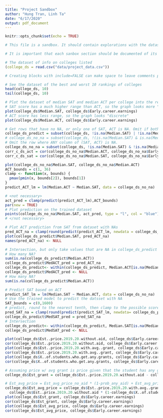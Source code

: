 ```yaml
---
title: "Project Sandbox"
author: "Hung Tran, Linh Ta"
date: "6/17/2020"
output: pdf_document
---
```


```r
knitr::opts_chunk$set(echo = TRUE)

# This file is a sandbox. It should contain explorations with the dataset, along with useful comments for each exploration.

# It is important that each sanbox section should be documented of its purpose and methods, and should not spam the whole document (use filter, head, tail, etc.).

# The dataset of info on colleges listed
(college_ds = read.csv("data/project_data.csv"))

# Creating blocks with include=FALSE can make space to leave comments per section, like this one.
```

```r
# See the dataset of the best and worst 10 rankings of colleges
head(college_ds, 10)
tail(college_ds, 10)

# Plot the dataset of median SAT and median ACT per college into the reported early career earnings in that college.
# SAT score has a much higher range than ACT, so the graph looks more "continuous"
plot(college_ds$Median.SAT, college_ds$Early.career.earnings)
# ACT score has less range, so the graph looks "discrete"
plot(college_ds$Median.ACT, college_ds$Early.career.earnings)
```

```r
# Get rows that have no NA, or only one of SAT, ACT is NA. Omit if both is NA.
college_ds_predict = subset(college_ds, !is.na(Median.SAT) | !is.na(Median.ACT))
# college_ds_no_na = subset(college_ds, !(is.na(Median.SAT) & is.na(Median.ACT)))
# Omit the row where ANY column of (SAT, ACT) is NA.
college_ds_no_na = subset(college_ds, !is.na(Median.SAT) & !is.na(Median.ACT))
corr_c_ds_act = cor(college_ds_no_na$Median.ACT, college_ds_no_na$Early.career.earnings)
corr_c_ds_sat = cor(college_ds_no_na$Median.SAT, college_ds_no_na$Early.career.earnings)
```

```r
plot(college_ds_no_na$Median.SAT, college_ds_no_na$Median.ACT)
ACT_bounds = c(1, 36)
clamp <- function(x, bounds) {
  pmax(pmin(x, bounds[2]), bounds[1])
}
predict_ACT_lm = lm(Median.ACT ~ Median.SAT, data = college_ds_no_na)

# <not necessary>
act_pred = clamp(predict(predict_ACT_lm),ACT_bounds)
par(new = TRUE)
# Plot prediction on the trained dataset
points(college_ds_no_na$Median.SAT, act_pred, type = "l", col = "blue")
# </not necessary>
```

```r
# Plot ACT prediction from SAT from dataset with NAs
pred_ACT_na = clamp(round(predict(predict_ACT_lm, newdata = college_ds_predict)), ACT_bounds)
plot(college_ds_predict$Median.SAT, pred_ACT_na)
names(pred_ACT_na) <- NULL

# Intersection, but only take values that are NA in college_ds_predict
# How many NA?
sum(is.na(college_ds_predict$Median.ACT))
college_ds_predict$MedACT_pred = pred_ACT_na
college_ds_predict<- within(college_ds_predict, Median.ACT[is.na(Median.ACT)] <- MedACT_pred[is.na(Median.ACT)])
college_ds_predict$MedACT_pred <- NULL
# How many NA?
sum(is.na(college_ds_predict$Median.ACT))
```

```r
# Predict SAT based on ACT
predict_SAT_lm = lm(Median.SAT ~ Median.ACT, data = college_ds_no_na)
# Use the trained model to predict the datsset with NA
SAT_bounds = c(0,1600)
# predict, round to the nearest tenth, then clamp to the possible score
pred_SAT_na = clamp(round(predict(predict_SAT_lm, newdata= college_ds_predict)/10)*10, SAT_bounds)
college_ds_predict$MedSAT_pred = pred_SAT_na
# Intersection
college_ds_predict<- within(college_ds_predict, Median.SAT[is.na(Median.SAT)] <- MedSAT_pred[is.na(Median.SAT)])
college_ds_predict$MedSAT_pred <- NULL
```

```r
plot(college_ds$Est..price.2019.20.without.aid, college_ds$Early.career.earnings)
cor(college_ds$Est..price.2019.20.without.aid, college_ds$Early.career.earnings)
plot(college_ds$Est..price.2019.20.with.avg..grant, college_ds$Early.career.earnings)
cor(college_ds$Est..price.2019.20.with.avg..grant, college_ds$Early.career.earnings)
plot(college_ds$X..of.students.who.get.any.grants, college_ds$Early.career.earnings)
cor(college_ds$X..of.students.who.get.any.grants, college_ds$Early.career.earnings)
```



```r
# Assuming price w/ avg grant is price given that the student has any grant minus mean grant in that college
college_ds$Est_grant = college_ds$Est..price.2019.20.without.aid - college_ds$Est..price.2019.20.with.avg..grant

# Est_avg_price = Est_avg_price_no_aid * (1-prob_any_aid) + Est_avg_price_aid * (prob_any_aid)
college_ds$Est_avg_price = college_ds$Est..price.2019.20.with.avg..grant * college_ds$X..of.students.who.get.any.grants +
  college_ds$Est..price.2019.20.without.aid * (1-college_ds$X..of.students.who.get.any.grants)
plot(college_ds$Est_grant, college_ds$Early.career.earnings)
cor(college_ds$Est_grant, college_ds$Early.career.earnings)
plot(college_ds$Est_avg_price, college_ds$Early.career.earnings)
cor(college_ds$Est_avg_price, college_ds$Early.career.earnings)

```

